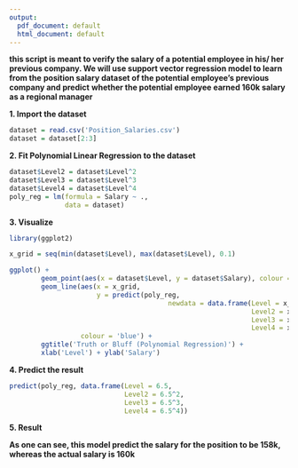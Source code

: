 ```yaml
---
output:
  pdf_document: default
  html_document: default
---
```

**this script is meant to verify the salary of a potential employee in his/ her**    **previous company. We will use support vector regression model to learn from the**     **position salary dataset of the potential employee's previous company and predict**     **whether the potential employee earned 160k salary as a regional manager**    

**1. Import the dataset**    
```r
dataset = read.csv('Position_Salaries.csv')
dataset = dataset[2:3]
```

**2. Fit Polynomial Linear Regression to the dataset**    
```r
dataset$Level2 = dataset$Level^2
dataset$Level3 = dataset$Level^3
dataset$Level4 = dataset$Level^4
poly_reg = lm(formula = Salary ~ .,
              data = dataset)
```    

**3. Visualize**    
```r
library(ggplot2)

x_grid = seq(min(dataset$Level), max(dataset$Level), 0.1)

ggplot() + 
        geom_point(aes(x = dataset$Level, y = dataset$Salary), colour = 'red') + 
        geom_line(aes(x = x_grid, 
                      y = predict(poly_reg,
                                        newdata = data.frame(Level = x_grid,
                                                             Level2 = x_grid^2,
                                                             Level3 = x_grid^3,
                                                             Level4 = x_grid^4))),
                  colour = 'blue') + 
        ggtitle('Truth or Bluff (Polynomial Regression)') + 
        xlab('Level') + ylab('Salary')
```    

**4. Predict the result**    
```r
predict(poly_reg, data.frame(Level = 6.5,
                             Level2 = 6.5^2,
                             Level3 = 6.5^3,
                             Level4 = 6.5^4))
```    

**5. Result**    

**As one can see, this model predict the salary for the position to be 158k, whereas the actual salary is 160k**    


